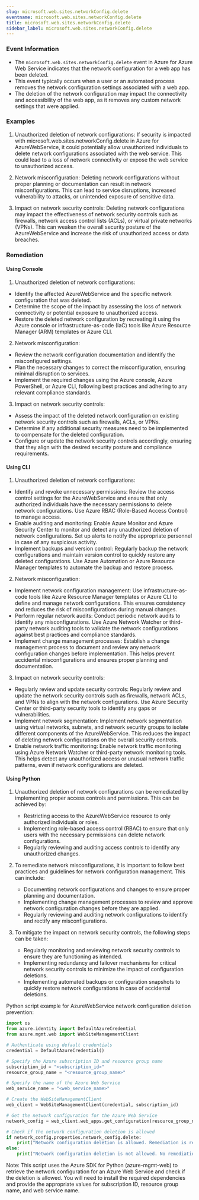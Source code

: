```yaml
--- 
slug: microsoft.web.sites.networkConfig.delete
eventname: microsoft.web.sites.networkConfig.delete
title: microsoft.web.sites.networkConfig.delete
sidebar_label: microsoft.web.sites.networkConfig.delete
---
```

                       
### Event Information

- The `microsoft.web.sites.networkConfig.delete` event in Azure for Azure Web Service indicates that the network configuration for a web app has been deleted.
- This event typically occurs when a user or an automated process removes the network configuration settings associated with a web app.
- The deletion of the network configuration may impact the connectivity and accessibility of the web app, as it removes any custom network settings that were applied.


### Examples

1. Unauthorized deletion of network configurations: If security is impacted with microsoft.web.sites.networkConfig.delete in Azure for AzureWebService, it could potentially allow unauthorized individuals to delete network configurations associated with the web service. This could lead to a loss of network connectivity or expose the web service to unauthorized access.

2. Network misconfiguration: Deleting network configurations without proper planning or documentation can result in network misconfigurations. This can lead to service disruptions, increased vulnerability to attacks, or unintended exposure of sensitive data.

3. Impact on network security controls: Deleting network configurations may impact the effectiveness of network security controls such as firewalls, network access control lists (ACLs), or virtual private networks (VPNs). This can weaken the overall security posture of the AzureWebService and increase the risk of unauthorized access or data breaches.

### Remediation

#### Using Console

1. Unauthorized deletion of network configurations:
- Identify the affected AzureWebService and the specific network configuration that was deleted.
- Determine the scope of the impact by assessing the loss of network connectivity or potential exposure to unauthorized access.
- Restore the deleted network configuration by recreating it using the Azure console or infrastructure-as-code (IaC) tools like Azure Resource Manager (ARM) templates or Azure CLI.

2. Network misconfiguration:
- Review the network configuration documentation and identify the misconfigured settings.
- Plan the necessary changes to correct the misconfiguration, ensuring minimal disruption to services.
- Implement the required changes using the Azure console, Azure PowerShell, or Azure CLI, following best practices and adhering to any relevant compliance standards.

3. Impact on network security controls:
- Assess the impact of the deleted network configuration on existing network security controls such as firewalls, ACLs, or VPNs.
- Determine if any additional security measures need to be implemented to compensate for the deleted configuration.
- Configure or update the network security controls accordingly, ensuring that they align with the desired security posture and compliance requirements.

#### Using CLI

1. Unauthorized deletion of network configurations:
- Identify and revoke unnecessary permissions: Review the access control settings for the AzureWebService and ensure that only authorized individuals have the necessary permissions to delete network configurations. Use Azure RBAC (Role-Based Access Control) to manage access.
- Enable auditing and monitoring: Enable Azure Monitor and Azure Security Center to monitor and detect any unauthorized deletion of network configurations. Set up alerts to notify the appropriate personnel in case of any suspicious activity.
- Implement backups and version control: Regularly backup the network configurations and maintain version control to quickly restore any deleted configurations. Use Azure Automation or Azure Resource Manager templates to automate the backup and restore process.

2. Network misconfiguration:
- Implement network configuration management: Use infrastructure-as-code tools like Azure Resource Manager templates or Azure CLI to define and manage network configurations. This ensures consistency and reduces the risk of misconfigurations during manual changes.
- Perform regular network audits: Conduct periodic network audits to identify any misconfigurations. Use Azure Network Watcher or third-party network auditing tools to validate the network configurations against best practices and compliance standards.
- Implement change management processes: Establish a change management process to document and review any network configuration changes before implementation. This helps prevent accidental misconfigurations and ensures proper planning and documentation.

3. Impact on network security controls:
- Regularly review and update security controls: Regularly review and update the network security controls such as firewalls, network ACLs, and VPNs to align with the network configurations. Use Azure Security Center or third-party security tools to identify any gaps or vulnerabilities.
- Implement network segmentation: Implement network segmentation using virtual networks, subnets, and network security groups to isolate different components of the AzureWebService. This reduces the impact of deleting network configurations on the overall security controls.
- Enable network traffic monitoring: Enable network traffic monitoring using Azure Network Watcher or third-party network monitoring tools. This helps detect any unauthorized access or unusual network traffic patterns, even if network configurations are deleted.

#### Using Python

1. Unauthorized deletion of network configurations can be remediated by implementing proper access controls and permissions. This can be achieved by:
   - Restricting access to the AzureWebService resource to only authorized individuals or roles.
   - Implementing role-based access control (RBAC) to ensure that only users with the necessary permissions can delete network configurations.
   - Regularly reviewing and auditing access controls to identify any unauthorized changes.

2. To remediate network misconfigurations, it is important to follow best practices and guidelines for network configuration management. This can include:
   - Documenting network configurations and changes to ensure proper planning and documentation.
   - Implementing change management processes to review and approve network configuration changes before they are applied.
   - Regularly reviewing and auditing network configurations to identify and rectify any misconfigurations.

3. To mitigate the impact on network security controls, the following steps can be taken:
   - Regularly monitoring and reviewing network security controls to ensure they are functioning as intended.
   - Implementing redundancy and failover mechanisms for critical network security controls to minimize the impact of configuration deletions.
   - Implementing automated backups or configuration snapshots to quickly restore network configurations in case of accidental deletions.

Python script example for AzureWebService network configuration deletion prevention:

```python
import os
from azure.identity import DefaultAzureCredential
from azure.mgmt.web import WebSiteManagementClient

# Authenticate using default credentials
credential = DefaultAzureCredential()

# Specify the Azure subscription ID and resource group name
subscription_id = "<subscription_id>"
resource_group_name = "<resource_group_name>"

# Specify the name of the Azure Web Service
web_service_name = "<web_service_name>"

# Create the WebSiteManagementClient
web_client = WebSiteManagementClient(credential, subscription_id)

# Get the network configuration for the Azure Web Service
network_config = web_client.web_apps.get_configuration(resource_group_name, web_service_name)

# Check if the network configuration deletion is allowed
if network_config.properties.network_config.delete:
    print("Network configuration deletion is allowed. Remediation is required.")
else:
    print("Network configuration deletion is not allowed. No remediation is required.")
```

Note: This script uses the Azure SDK for Python (azure-mgmt-web) to retrieve the network configuration for an Azure Web Service and check if the deletion is allowed. You will need to install the required dependencies and provide the appropriate values for subscription ID, resource group name, and web service name.


 